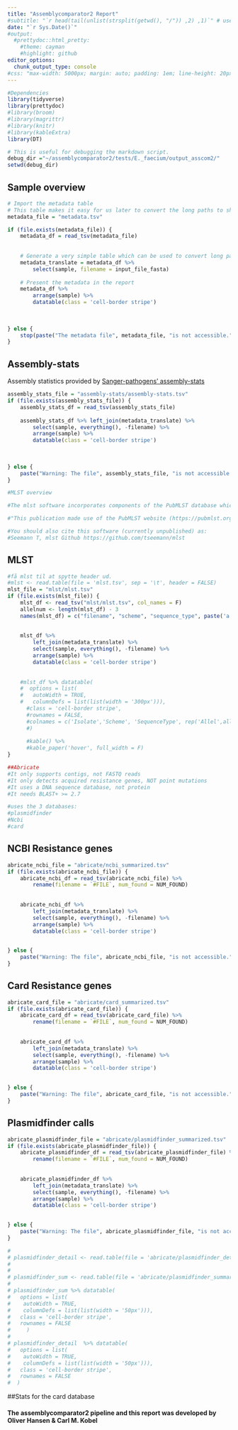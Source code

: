 ```yaml
---
title: "Assemblycomparator2 Report"
#subtitle: "`r head(tail(unlist(strsplit(getwd(), "/")) ,2) ,1)`" # use the title variable from the pipeline instead somehow
date: "`r Sys.Date()`"
#output:
  #prettydoc::html_pretty:
    #theme: cayman
    #highlight: github
editor_options: 
  chunk_output_type: console
#css: "max-width: 5000px; margin: auto; padding: 1em; line-height: 20px"
---
```

  
  
```r
#Dependencies
library(tidyverse)
library(prettydoc)
#library(broom)
#library(magrittr)
#library(knitr)
#library(kableExtra)
library(DT)

# This is useful for debugging the markdown script.
debug_dir ="~/assemblycomparator2/tests/E._faecium/output_asscom2/"
setwd(debug_dir)
```

## Sample overview
```r



# Import the metadata table
# This table makes it easy for us later to convert the long paths to short and simple sample names
metadata_file = "metadata.tsv"

if (file.exists(metadata_file)) {
    metadata_df = read_tsv(metadata_file)
    
    
    # Generate a very simple table which can be used to convert long paths to sample names
    metadata_translate = metadata_df %>% 
        select(sample, filename = input_file_fasta)
    
    # Present the metadata in the report
    metadata_df %>%
        arrange(sample) %>% 
        datatable(class = 'cell-border stripe')
    
    
    
} else {
    stop(paste("The metadata file", metadata_file, "is not accessible."))
}


```

## Assembly-stats 

Assembly statistics provided by [Sanger-pathogens' assembly-stats](https://github.com/sanger-pathogens/assembly-stats#assembly-stats)

```r
assembly_stats_file = "assembly-stats/assembly-stats.tsv"
if (file.exists(assembly_stats_file)) {
    assembly_stats_df = read_tsv(assembly_stats_file) 
    
    assembly_stats_df %>% left_join(metadata_translate) %>% 
        select(sample, everything(), -filename) %>% 
        arrange(sample) %>% 
        datatable(class = 'cell-border stripe')
            
    
    
} else {
    paste("Warning: The file", assembly_stats_file, "is not accessible.")
}
```



```r
#MLST overview

#The mlst software incorporates components of the PubMLST database which must be cited in any publications that use mlst:

#"This publication made use of the PubMLST website (https://pubmlst.org/) developed by Keith Jolley (Jolley & Maiden 2010, BMC Bioinformatics, 11:595) and sited at the University of Oxford. The development of that website was funded by the Wellcome Trust".

#You should also cite this software (currently unpublished) as:
#Seemann T, mlst Github https://github.com/tseemann/mlst
```
## MLST
```r
#få mlst til at spytte header ud.
#mlst <- read.table(file = 'mlst.tsv', sep = '\t', header = FALSE)
mlst_file = "mlst/mlst.tsv"
if (file.exists(mlst_file)) {
    mlst_df <- read_tsv("mlst/mlst.tsv", col_names = F)
    allelnum <- length(mlst_df) - 3
    names(mlst_df) = c("filename", "scheme", "sequence_type", paste('a', 1:allelnum))
    
    
    mlst_df %>%
        left_join(metadata_translate) %>% 
        select(sample, everything(), -filename) %>% 
        arrange(sample) %>% 
        datatable(class = 'cell-border stripe')
        
    
    #mlst_df %>% datatable(
    #  options = list(
    #   autoWidth = TRUE, 
    #   columnDefs = list(list(width = '300px'))),
      #class = 'cell-border stripe',
      #rownames = FALSE,
      #colnames = c('Isolate','Scheme', 'SequenceType', rep('Allel',allelnum) )
      #)
    
      #kable() %>% 
      #kable_paper('hover', full_width = F)
}
```

```r
##Abricate
#It only supports contigs, not FASTQ reads
#It only detects acquired resistance genes, NOT point mutations
#It uses a DNA sequence database, not protein
#It needs BLAST+ >= 2.7

#uses the 3 databases:
#plasmidfinder
#Ncbi
#card

```


## NCBI Resistance genes

```r

abricate_ncbi_file = "abricate/ncbi_summarized.tsv"
if (file.exists(abricate_ncbi_file)) {
    abricate_ncbi_df = read_tsv(abricate_ncbi_file) %>% 
        rename(filename = `#FILE`, num_found = NUM_FOUND)
    
    
    abricate_ncbi_df %>%
        left_join(metadata_translate) %>% 
        select(sample, everything(), -filename) %>% 
        arrange(sample) %>% 
        datatable(class = 'cell-border stripe')

    
} else {
    paste("Warning: The file", abricate_ncbi_file, "is not accessible.")
}
```

## Card Resistance genes

```r

abricate_card_file = "abricate/card_summarized.tsv"
if (file.exists(abricate_card_file)) {
    abricate_card_df = read_tsv(abricate_card_file) %>% 
        rename(filename = `#FILE`, num_found = NUM_FOUND)
    
    
    abricate_card_df %>%
        left_join(metadata_translate) %>% 
        select(sample, everything(), -filename) %>% 
        arrange(sample) %>% 
        datatable(class = 'cell-border stripe')

    
} else {
    paste("Warning: The file", abricate_card_file, "is not accessible.")
}
```

## Plasmidfinder calls

```r

abricate_plasmidfinder_file = "abricate/plasmidfinder_summarized.tsv"
if (file.exists(abricate_plasmidfinder_file)) {
    abricate_plasmidfinder_df = read_tsv(abricate_plasmidfinder_file) %>% 
        rename(filename = `#FILE`, num_found = NUM_FOUND)
    
    
    abricate_plasmidfinder_df %>%
        left_join(metadata_translate) %>% 
        select(sample, everything(), -filename) %>% 
        arrange(sample) %>% 
        datatable(class = 'cell-border stripe')

    
} else {
    paste("Warning: The file", abricate_plasmidfinder_file, "is not accessible.")
}
```

```r



# 
# plasmidfinder_detail <- read.table(file = 'abricate/plasmidfinder_detailed.tsv', sep = '\t', header = TRUE)
# 
# 
# plasmidfinder_sum <- read.table(file = 'abricate/plasmidfinder_summarized.tsv', sep = '\t', header = TRUE)
# 
# plasmidfinder_sum %>% datatable(
#   options = list(
#    autoWidth = TRUE, 
#    columnDefs = list(list(width = '50px'))),
#   class = 'cell-border stripe',
#   rownames = FALSE
#     )
# 
# plasmidfinder_detail  %>% datatable(
#   options = list(
#    autoWidth = TRUE, 
#    columnDefs = list(list(width = '50px'))),
#   class = 'cell-border stripe',
#   rownames = FALSE 
#  )
```

##Stats for the card database

#### The assemblycomparator2 pipeline and this report was developed by Oliver Hansen & Carl M. Kobel

